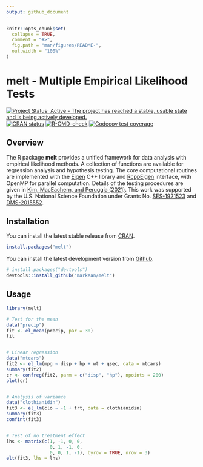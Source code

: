 ```yaml
---
output: github_document
---
```


<!-- README.md is generated from README.Rmd. Please edit that file -->

```r
knitr::opts_chunk$set(
  collapse = TRUE,
  comment = "#>",
  fig.path = "man/figures/README-",
  out.width = "100%"
)
```

# melt - Multiple Empirical Likelihood Tests
<!-- badges: start -->
[![Project Status: Active - The project has reached a stable, usable state and is being actively developed.](https://www.repostatus.org/badges/latest/active.svg)](https://www.repostatus.org/#active)
[![CRAN status](https://www.r-pkg.org/badges/version/melt)](https://CRAN.R-project.org/package=melt)
[![R-CMD-check](https://github.com/markean/melt/actions/workflows/check-standard.yaml/badge.svg)](https://github.com/markean/melt/actions/workflows/check-standard.yaml)
[![Codecov test coverage](https://codecov.io/gh/markean/melt/branch/master/graph/badge.svg)](https://app.codecov.io/gh/markean/melt?branch=master)
<!-- badges: end -->

## Overview
The R package **melt** provides a unified framework for data analysis with empirical likelihood methods. A collection of functions are available for regression analysis and hypothesis testing. The core computational routines are implemented with the [Eigen](https://eigen.tuxfamily.org/index.php?title=Main_Page) C++ library and [RcppEigen](https://cran.r-project.org/package=RcppEigen) interface, with OpenMP for parallel computation. Details of the testing procedures are given in [Kim, MacEachern, and Peruggia (2021)](https://arxiv.org/abs/2112.09206). This work was supported by the U.S. National Science Foundation under Grants No. [SES-1921523](https://nsf.gov/awardsearch/showAward?AWD_ID=1921523) and [DMS-2015552](https://nsf.gov/awardsearch/showAward?AWD_ID=2015552).


## Installation
You can install the latest stable release from [CRAN](https://cran.r-project.org/package=melt).
```r
install.packages("melt")
```
You can install the latest development version from
[Github](https://github.com/markean/melt).
```r
# install.packages("devtools")
devtools::install_github("markean/melt")
```


## Usage
```r
library(melt)

# Test for the mean
data("precip")
fit <- el_mean(precip, par = 30)
fit


# Linear regression
data("mtcars")
fit2 <- el_lm(mpg ~ disp + hp + wt + qsec, data = mtcars)
summary(fit2)
cr <- confreg(fit2, parm = c("disp", "hp"), npoints = 200)
plot(cr)


# Analysis of variance 
data("clothianidin") 
fit3 <- el_lm(clo ~ -1 + trt, data = clothianidin)
summary(fit3)
confint(fit3)


# Test of no treatment effect
lhs <- matrix(c(1, -1, 0, 0,
                0, 1, -1, 0,
                0, 0, 1, -1), byrow = TRUE, nrow = 3)
elt(fit3, lhs = lhs)
```

